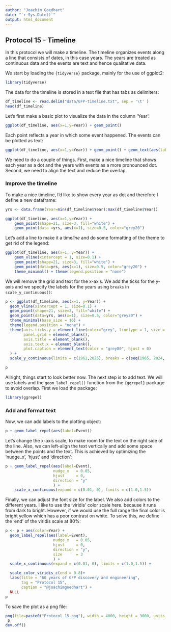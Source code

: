 ```yaml
---
author: "Joachim Goedhart"
date: "`r Sys.Date()`"
output: html_document
---
```


## Protocol 15 - Timeline {#protocol-15}

In this protocol we will make a timeline. The timeline organizes events along a line that consists of dates, in this case years. The years are treated as continuous data and the events are text and hence qualitative data.

We start by loading the `{tidyverse}` package, mainly for the use of ggplot2:

```r
library(tidyverse)
```

The data for the timeline is stored in a text file that has tabs as delimiters:

```r
df_timeline <- read.delim("data/GFP-timeline.txt", sep = '\t' )
head(df_timeline)
```

Let's first make a basic plot to visualize the data in the column 'Year':

```r
ggplot(df_timeline, aes(x=1,y=Year)) + geom_point()

```

Each point reflects a year in which some event happened. The events can be plotted as text:

```r
ggplot(df_timeline, aes(x=1,y=Year)) + geom_point() + geom_text(aes(label = Event))
```

We need to do a couple of things. First, make a nice timeline that shows each year as a dot and the years with events as a more pronounced dot. Second, we need to align the text and reduce the overlap.

### Improve the timeline

To make a nice timeline, I'd like to show every year as dot and therefore I define a new dataframe:

```r
yrs <- data.frame(Year=min(df_timeline$Year):max(df_timeline$Year))
```


```r
ggplot(df_timeline, aes(x=1,y=Year)) +
    geom_point(shape=21, size=3, fill="white") +
    geom_point(data =yrs, aes(x=1), size=0.5, color="grey20") 
```

Let's add a line to make it a time*line* and do some formatting of the theme to get rid of the legend:

```r
ggplot(df_timeline, aes(x=1, y=Year)) +
    geom_vline(xintercept = 1, size=0.1) +
    geom_point(shape=21, size=3, fill="white") +
    geom_point(data=yrs, aes(x=1), size=0.5, color="grey20") +
    theme_minimal() + theme(legend.position = "none")
```

We will remove the grid and text for the x-axis. We add the ticks for the y-axis and we specify the labels for the years using `breaks` in  `scale_y_continuous()`:

```r
p <- ggplot(df_timeline, aes(x=1, y=Year)) +
  geom_vline(xintercept = 1, size=0.1) +
  geom_point(shape=21, size=3, fill="white") +
  geom_point(data=yrs, aes(x=1), size=0.5, color="grey20") +
  theme_minimal(base_size = 16) +
  theme(legend.position = "none") +
  theme(axis.ticks.y = element_line(color="grey", linetype = 1, size = 1),
        panel.grid = element_blank(),
        axis.title = element_blank(),
        axis.text.x = element_blank(),
        plot.caption = element_text(color = "grey80", hjust = 0)
  ) +
  scale_y_continuous(limits = c(1962,2025), breaks = c(seq(1965, 2024, by=5)))

p
```

Allright, things start to look better now. The next step is to add text. We will use labels and the `geom_label_repel()` function from the `{ggrepel}` package to avoid overlap. First we load the package:

```r
library(ggrepel)
```

### Add and format text

Now, we can add labels to the plotting object:

```r
p + geom_label_repel(aes(label=Event))
```

Let's change the x-axis scale, to make room for the text on the right side of the line. Also, we can left-align the text vertically and add some space between the points and the text. This is achieved by optimizing the 'nudge_x', 'hjust' and 'direction':

```r
p + geom_label_repel(aes(label=Event),
                     nudge_x   = 0.05,
                     hjust     = 0,
                     direction = "y"
                     ) +
    scale_x_continuous(expand = c(0.01, 0), limits = c(1.0,1.5)) 
```

Finally, we can adjust the font size for the label. We also add colors to the different years. I like to use the 'viridis' color scale here. because it runs from dark to bright. However, if we would use the full range the final color is bright yellow which has a poor contrast on white. To solve this, we define the 'end' of the viridis scale at 80%:

```r
p <- p + aes(color=Year) +
  geom_label_repel(aes(label=Event),
                     nudge_x   = 0.05,
                     hjust     = 0,
                     direction = "y",
                     size      = 3
                     ) +
  scale_x_continuous(expand = c(0.01, 0), limits = c(1.0,1.5)) +

  scale_color_viridis_c(end = 0.8)+
  labs(title = "60 years of GFP discovery and engineering",
       tag = "Protocol 15",
       caption = "@joachimgoedhart") +
  NULL
p
```


To save the plot as a png file:

```r
png(file=paste0("Protocol_15.png"), width = 4000, height = 3000, units = "px", res = 400)
 p
dev.off()
```


